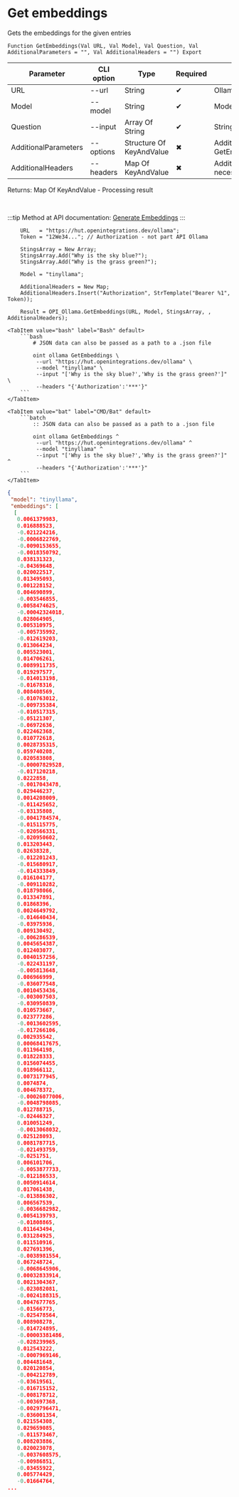 ﻿---
sidebar_position: 4
description: Get embeddings and other functions to work with Ollama in the Open Integration Package, a free open-source integration library for 1C:Enterprise 8, OneScript and CLI
keywords: [1C, 1С, 1С:Enterprise, 1С:Enterprise 8.3, API, Integration, Services, Exchange, OneScript, CLI, Ollama]
---


# Get embeddings
 Gets the embeddings for the given entries



`Function GetEmbeddings(Val URL, Val Model, Val Question, Val AdditionalParameters = "", Val AdditionalHeaders = "") Export`

  | Parameter | CLI option | Type | Required | Description |
  |-|-|-|-|-|
  | URL | --url | String | &#x2714; | Ollama server URL |
  | Model | --model | String | &#x2714; | Models name |
  | Question | --input | Array Of String | &#x2714; | String or array of request strings |
  | AdditionalParameters | --options | Structure Of KeyAndValue | &#x2716; | Additional parameters. See GetEmbeddingsParameterStructure |
  | AdditionalHeaders | --headers | Map Of KeyAndValue | &#x2716; | Additional request headers, if necessary |

  
  Returns:  Map Of KeyAndValue - Processing result

<br/>

:::tip
Method at API documentation: [Generate Embeddings](https://github.com/ollama/ollama/blob/main/docs/api.md#generate-embeddings)
:::
<br/>


```bsl title="1C:Enterprise/OneScript code example"
    URL   = "https://hut.openintegrations.dev/ollama";
    Token = "12We34..."; // Authorization - not part API Ollama

    StingsArray = New Array;
    StingsArray.Add("Why is the sky blue?");
    StingsArray.Add("Why is the grass green?");

    Model = "tinyllama";

    AdditionalHeaders = New Map;
    AdditionalHeaders.Insert("Authorization", StrTemplate("Bearer %1", Token));

    Result = OPI_Ollama.GetEmbeddings(URL, Model, StingsArray, , AdditionalHeaders);
```
 

 <Tabs>
  
    <TabItem value="bash" label="Bash" default>
        ```bash
            # JSON data can also be passed as a path to a .json file
            
            oint ollama GetEmbeddings \
             --url "https://hut.openintegrations.dev/ollama" \
             --model "tinyllama" \
             --input "['Why is the sky blue?','Why is the grass green?']" \
             --headers "{'Authorization':'***'}"
        ```
    </TabItem>
  
    <TabItem value="bat" label="CMD/Bat" default>
        ```batch
            :: JSON data can also be passed as a path to a .json file
            
            oint ollama GetEmbeddings ^
             --url "https://hut.openintegrations.dev/ollama" ^
             --model "tinyllama" ^
             --input "['Why is the sky blue?','Why is the grass green?']" ^
             --headers "{'Authorization':'***'}"
        ```
    </TabItem>
</Tabs>


```json title="Result"
{
 "model": "tinyllama",
 "embeddings": [
  [
   0.0061379983,
   0.016888523,
   -0.021224216,
   -0.0006822769,
   -0.0090153655,
   -0.0018350792,
   0.038131323,
   -0.04369648,
   0.020022517,
   0.013495093,
   0.001228152,
   0.004690899,
   -0.003546855,
   0.0058474625,
   -0.00042324018,
   0.028064905,
   0.005310975,
   -0.005735992,
   -0.012619203,
   0.013064234,
   0.005523001,
   0.014706261,
   0.0089911735,
   0.019297577,
   -0.014013198,
   -0.01678316,
   0.008408569,
   -0.010763012,
   -0.009735384,
   -0.010517315,
   -0.05121307,
   -0.06972636,
   0.022462368,
   0.010772618,
   0.0028735315,
   0.059740208,
   0.020583808,
   -0.00007829528,
   -0.017120218,
   0.0222858,
   -0.0017043478,
   0.029446237,
   0.0014208009,
   -0.011425652,
   -0.03135808,
   -0.0041784574,
   -0.015115775,
   -0.020566331,
   -0.020950602,
   0.013203443,
   0.02638328,
   -0.012201243,
   -0.015680917,
   -0.014333849,
   0.016104177,
   -0.009110282,
   0.018798066,
   0.013347891,
   0.01868396,
   0.0024649792,
   -0.014640434,
   -0.03975936,
   0.009130492,
   -0.006286539,
   0.0045654387,
   0.012403077,
   0.0040157256,
   -0.022431197,
   -0.005813648,
   0.006966999,
   -0.036077548,
   0.0010453436,
   -0.003007503,
   -0.030950839,
   0.010573667,
   0.023777286,
   -0.0013602595,
   -0.017266106,
   0.002935542,
   0.00068417675,
   0.011964198,
   0.018228333,
   0.0156074455,
   0.018966112,
   0.0073177945,
   0.0074874,
   0.004678372,
   -0.00026077006,
   -0.0048798085,
   0.012788715,
   -0.02446327,
   0.010051249,
   -0.0013068032,
   0.025128093,
   0.0081787715,
   -0.021493759,
   -0.0251751,
   0.006101706,
   -0.0053877733,
   -0.012186533,
   0.0050914614,
   0.017061438,
   -0.013886302,
   0.006567539,
   -0.0036682982,
   0.0054139793,
   -0.01808865,
   0.011643494,
   0.031284925,
   0.011510916,
   0.027691396,
   -0.0038981554,
   0.067248724,
   -0.0068645906,
   0.00032833914,
   0.0021304367,
   -0.023082081,
   -0.0024188315,
   0.0047677765,
   -0.01566773,
   -0.025478564,
   0.008908278,
   -0.014724895,
   -0.00003381486,
   -0.028239965,
   0.012543222,
   -0.0007969146,
   0.004481648,
   0.020120854,
   -0.004212789,
   -0.03619561,
   -0.016715152,
   -0.008178712,
   -0.003697368,
   -0.0029796471,
   -0.036001354,
   0.021554308,
   0.029659085,
   -0.011573467,
   0.008203886,
   0.020023078,
   -0.0037608575,
   -0.00986851,
   -0.03455922,
   0.005774429,
   -0.01664764,
...
```
